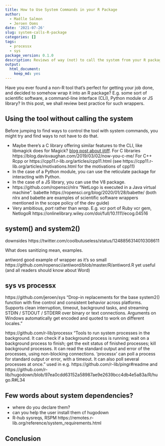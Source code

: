 ```yaml
---
title: How to Use System Commands in your R Package
author:
  - Maëlle Salmon
  - Jeroen Ooms
date: '2021-07-26'
slug: system-calls-R-package
categories: []
tags:
  - processx
  - sys
package_version: 0.1.0
description: Reviews of way (not) to call the system from your R package.
output:
  html_document:
    keep_md: yes
---
```


Have you ever found a non-R tool that's perfect for getting your job done, and decided to somehow wrap it into an R package?
E.g. some sort of scientific software, a command-line interface (CLI), Python module or JS library?
In this post, we shall review best practice for such wrappers.

## Using the tool without calling the system

Before jumping to find ways to control the tool with system commands, you might try and find ways to not have to do that.

* Maybe there's a C library offering similar features to the CLI, like libmagick does for Magick? [blog post about ijtiff](/blog/2018/04/12/ijtiff/). For C libraries https://blog.davisvaughan.com/2019/03/02/now-you-c-me/ For C++ Rcpp or https://cpp11.r-lib.org/articles/cpp11.html (see https://cpp11.r-lib.org/articles/motivations.html for the motivations of cpp11)
* In the case of a Python module, you can use the reticulate package for interacting with Python.
* In the case of a JS library, you can use the V8 package.
* https://github.com/ropensci/nlrx "NetLogo is executed in a Java virtual machine". babette https://ropensci.org/blog/2020/01/28/babette/ (both nlrx and babette are examples of scientific software wrappers mentioned in the scope policy of the dev guide)
* Very ambitious, _port_ rather than _wrap_. E.g. vcr port of Ruby vcr gem, NetlogoR https://onlinelibrary.wiley.com/doi/full/10.1111/ecog.04516

## system() and system2()

downsides https://twitter.com/coolbutuseless/status/1248856314010308611

What does sanitizing mean, examples.

antiword good example of wrapper as it's so small https://github.com/ropensci/antiword/blob/master/R/antiword.R yet useful (and all readers should know about Word)

## sys vs processx

https://github.com/jeroen/sys "Drop-in replacements for the base system2() function with fine control and consistent behavior across platforms. Supports clean interruption, timeout, background tasks, and streaming STDIN / STDOUT / STDERR over binary or text connections. Arguments on Windows automatically get encoded and quoted to work on different locales."

https://github.com/r-lib/processx "Tools to run system processes in the background. It can check if a background process is running; wait on a background process to finish; get the exit status of finished processes; kill background processes. It can read the standard output and error of the processes, using non-blocking connections. 'processx' can poll a process for standard output or error, with a timeout. It can also poll several processes at once." used in e.g. https://github.com/r-lib/pingr#readme and https://github.com/r-lib/hugodown/blob/97ea0cdd63152a58987ae9e2639bcc4db4e5a83a/R/hugo.R#L34

## Few words about system dependencies?

- where do you declare them?
- can you help the user install them cf hugodown
- R-hub sysreqs, RSPM https://remotes.r-lib.org/reference/system_requirements.html

## Conclusion
